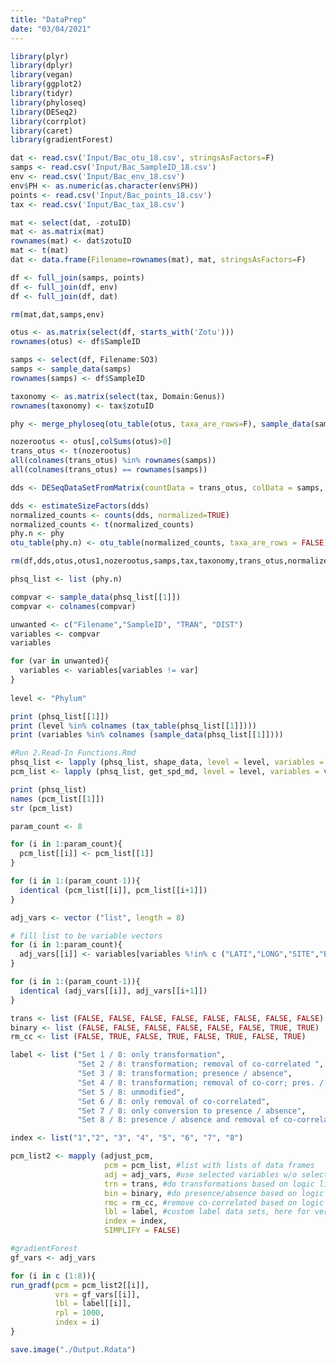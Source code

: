 ```yaml
---
title: "DataPrep"
date: "03/04/2021"
---
```


```r
library(plyr)
library(dplyr)
library(vegan)
library(ggplot2)
library(tidyr)
library(phyloseq)
library(DESeq2)
library(corrplot)
library(caret)
library(gradientForest) 
```

```r
dat <- read.csv('Input/Bac_otu_18.csv', stringsAsFactors=F)
samps <- read.csv('Input/Bac_SampleID_18.csv')
env <- read.csv('Input/Bac_env_18.csv')
env$PH <- as.numeric(as.character(env$PH))
points <- read.csv('Input/Bac_points_18.csv')
tax <- read.csv('Input/Bac_tax_18.csv')

mat <- select(dat, -zotuID)
mat <- as.matrix(mat)
rownames(mat) <- dat$zotuID
mat <- t(mat)
dat <- data.frame(Filename=rownames(mat), mat, stringsAsFactors=F)

df <- full_join(samps, points)
df <- full_join(df, env)
df <- full_join(df, dat)

rm(mat,dat,samps,env)
```

```r
otus <- as.matrix(select(df, starts_with('Zotu')))
rownames(otus) <- df$SampleID

samps <- select(df, Filename:SO3)
samps <- sample_data(samps)
rownames(samps) <- df$SampleID

taxonomy <- as.matrix(select(tax, Domain:Genus))
rownames(taxonomy) <- tax$zotuID

phy <- merge_phyloseq(otu_table(otus, taxa_are_rows=F), sample_data(samps), tax_table(taxonomy))
```

```r
nozerootus <- otus[,colSums(otus)>0]
trans_otus <- t(nozerootus)
all(colnames(trans_otus) %in% rownames(samps))
all(colnames(trans_otus) == rownames(samps))

dds <- DESeqDataSetFromMatrix(countData = trans_otus, colData = samps, design= ~TRAN)

dds <- estimateSizeFactors(dds)
normalized_counts <- counts(dds, normalized=TRUE)
normalized_counts <- t(normalized_counts)
phy.n <- phy
otu_table(phy.n) <- otu_table(normalized_counts, taxa_are_rows = FALSE)
```

```r
rm(df,dds,otus,otus1,nozerootus,samps,tax,taxonomy,trans_otus,normalized_counts,points)

phsq_list <- list (phy.n)

compvar <- sample_data(phsq_list[[1]])
compvar <- colnames(compvar)

unwanted <- c("Filename","SampleID", "TRAN", "DIST")
variables <- compvar
variables

for (var in unwanted){
  variables <- variables[variables != var]
}
  
level <- "Phylum"

print (phsq_list[[1]]) 
print (level %in% colnames (tax_table(phsq_list[[1]])))
print (variables %in% colnames (sample_data(phsq_list[[1]])))
```


```r
#Run 2.Read-In Functions.Rmd
phsq_list <- lapply (phsq_list, shape_data, level = level, variables = variables)
pcm_list <- lapply (phsq_list, get_spd_md, level = level, variables = variables)

print (phsq_list) 
names (pcm_list[[1]]) 
str (pcm_list)
```

```r
param_count <- 8

for (i in 1:param_count){
  pcm_list[[i]] <- pcm_list[[1]]
}

for (i in 1:(param_count-1)){
  identical (pcm_list[[i]], pcm_list[[i+1]])
}

adj_vars <- vector ("list", length = 8)

# fill list to be variable vectors
for (i in 1:param_count){
  adj_vars[[i]] <- variables[variables %!in% c ("LATI","LONG","SITE","ELEV","SLPE")]
}

for (i in 1:(param_count-1)){
  identical (adj_vars[[i]], adj_vars[[i+1]])
}

trans <- list (FALSE, FALSE, FALSE, FALSE, FALSE, FALSE, FALSE, FALSE) 
binary <- list (FALSE, FALSE, FALSE, FALSE, FALSE, FALSE, TRUE, TRUE) 
rm_cc <- list (FALSE, TRUE, FALSE, TRUE, FALSE, TRUE, FALSE, TRUE)

label <- list ("Set 1 / 8: only transformation",
               "Set 2 / 8: transformation; removal of co-correlated ",
               "Set 3 / 8: transformation; presence / absence",
               "Set 4 / 8: transformation; removal of co-corr; pres. / abs.",
               "Set 5 / 8: unmodified",
               "Set 6 / 8: only removal of co-correlated",
               "Set 7 / 8: only conversion to presence / absence",
               "Set 8 / 8: presence / absence and removal of co-correlated")

index <- list("1","2", "3", "4", "5", "6", "7", "8")

pcm_list2 <- mapply (adjust_pcm,
                     pcm = pcm_list, #list with lists of data frames
                     adj = adj_vars, #use selected variables w/o selected
                     trn = trans, #do transformations based on logic list
                     bin = binary, #do presence/absence based on logic test
                     rmc = rm_cc, #remove co-correlated based on logic list
                     lbl = label, #custom label data sets, here for verification
                     index = index,
                     SIMPLIFY = FALSE)

```

```r
#gradientForest
gf_vars <- adj_vars

for (i in c (1:8)){
run_gradf(pcm = pcm_list2[[i]],
          vrs = gf_vars[[i]],
          lbl = label[[i]], 
          rpl = 1000,
          index = i)
}

save.image("./Output.Rdata")
```
